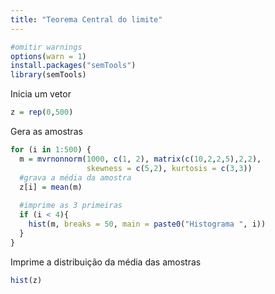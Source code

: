 ```yaml
---
title: "Teorema Central do limite"
---
```


```r
#omitir warnings
options(warn = 1)
install.packages("semTools")
library(semTools)
```

Inicia um vetor

```r
z = rep(0,500)
```

Gera as amostras

```r
for (i in 1:500) {
  m = mvrnonnorm(1000, c(1, 2), matrix(c(10,2,2,5),2,2),
                 skewness = c(5,2), kurtosis = c(3,3))
  #grava a média da amostra
  z[i] = mean(m)
  
  #imprime as 3 primeiras
  if (i < 4){
    hist(m, breaks = 50, main = paste0("Histograma ", i))
  }
}
```

Imprime a distribuição da média das amostras


```r
hist(z)
```